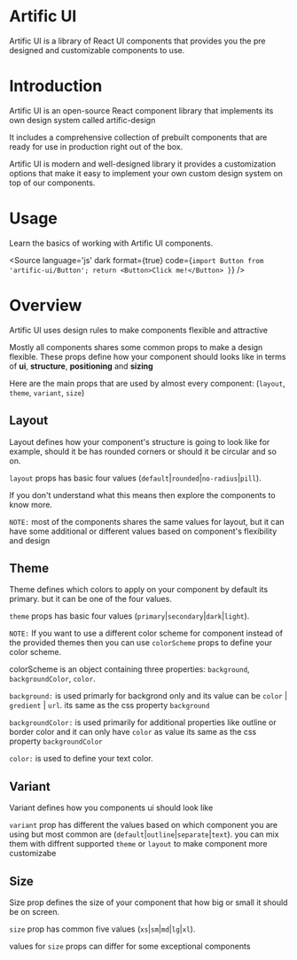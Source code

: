 
<Meta title="Get Started"/>

<h1>Artific UI</h1>

Artific UI is a library of React UI components that provides you the pre designed and customizable components to use.

<h1>Introduction</h1>

Artific UI is an open-source React component library that implements its own design system called artific-design

It includes a comprehensive collection of prebuilt components that are ready for use in production right out of the box.

Artific UI is modern and well-designed library it provides a customization options that make it easy to implement your own custom design system on top of our components.


<h1>Usage</h1>

Learn the basics of working with Artific UI components.

<Source
	language='js'
	dark
	format={true}
	code={`import Button from 'artific-ui/Button';
              return <Button>Click me!</Button>
            }`}
/>

<h1>Overview</h1>

Artific UI uses design rules to make components flexible and attractive

Mostly all components shares some common props to make a design flexible. These props define how your component should looks like in terms of <b>ui</b>,  <b>structure</b>,  <b>positioning</b> and  <b>sizing</b>

Here are the main props that are used by almost every component: (`layout`, `theme`, `variant`, `size`)

<h2>Layout</h2>

Layout defines how your component's structure is going to look like for example, should it be has rounded corners or should it be circular and so on.

`layout` props has basic four values (`default`|`rounded`|`no-radius`|`pill`).

If you don't understand what this means then explore the components to know more.

`NOTE:` most of the components shares the same values for layout, but it can have some additional or different values based on component's flexibility and design


<h2>Theme</h2>

Theme defines which colors to apply on your component by default its primary. but it can be one of the four values.

`theme` props has basic four values (`primary`|`secondary`|`dark`|`light`).

`NOTE:` If you want to use a different color scheme for component instead of the provided themes then  you can use
`colorScheme` props to define your color scheme.

colorScheme is an object containing three properties: `background`, `backgroundColor`, `color`.

`background:` is used primarly for backgrond only and its value can be `color` | `gredient` | `url`. its same as the css property `background`

`backgroundColor:` is used primarily for additional properties like outline or border color and it can only have `color` as value its same as the css property `backgroundColor`

`color:` is used to define your text color.

<h2>Variant</h2>

Variant defines how you components ui should look like

`variant` prop has different the values based on which component you are using
but most common are (`default`|`outline`|`separate`|`text`). you can mix them with diffrent supported `theme` or `layout` to make component more customizabe


<h2>Size</h2>

Size prop defines the size of your component that how big or small it should be on screen.

`size` prop has common five values (`xs`|`sm`|`md`|`lg`|`xl`).

values for `size` props can differ for some exceptional components
